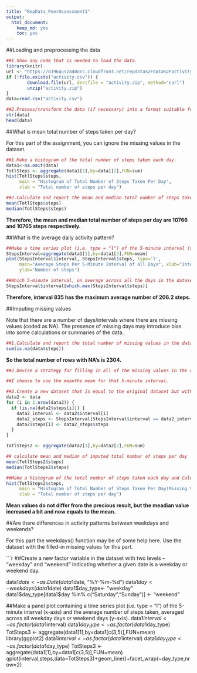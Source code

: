 ```yaml
---
title: "RepData_PeerAssessment1"
output:
  html_document:
    keep_md: yes
    toc: yes
---
```


##Loading and preprocessing the data

```r
##1.Show any code that is needed to load the data.
library(knitr)
url <- "https://d396qusza40orc.cloudfront.net/repdata%2Fdata%2Factivity.zip"
if (!file.exists("activity.csv")) {
        download.file(url, destfile = "activity.zip", method="curl")
        unzip("activity.zip")
}
data=read.csv("activity.csv")

##2.Process/transform the data (if necessary) into a format suitable for your analysis.
str(data)
head(data)
```

##What is mean total number of steps taken per day?

For this part of the assignment, you can ignore the missing values in the dataset.

```r
##1.Make a histogram of the total number of steps taken each day.
data1<-na.omit(data)
TotlSteps <- aggregate(data1[1],by=data1[2],FUN=sum)
hist(TotlSteps$steps,
     main = "Histogram of Total Number of Steps Taken Per Day",
     xlab = "Total number of steps per day")

##2.Calculate and report the mean and median total number of steps taken per day.
mean(TotlSteps$steps)
median(TotlSteps$steps)
```

**Therefore, the mean and median total number of steps per day are 10766 and 10765 steps respectively.**

##What is the average daily activity pattern?

```r
##Make a time series plot (i.e. type = "l") of the 5-minute interval (x-axis) and the average number of steps taken, averaged across all days (y-axis)
StepsInterval=aggregate(data1[1],by=data1[3],FUN=mean)
plot(StepsInterval$interval, StepsInterval$steps, type='l', 
     main="Average Steps Per 5-Minute Interval of all Days", xlab="Interval", 
     ylab="Number of steps")

##Which 5-minute interval, on average across all the days in the dataset, contains the maximum number of steps?
StepsInterval$interval[which.max(StepsInterval$steps)]
```

**Therefore, interval 835 has the maximum average number of 206.2 steps.**

##Imputing missing values

Note that there are a number of days/intervals where there are missing values (coded as NA). The presence of missing days may introduce bias into some calculations or summaries of the data.

```r
##1.Calculate and report the total number of missing values in the dataset (i.e. the total number of rows with NA's)
sum(is.na(data$steps))
```

**So the total number of rows with NA's is 2304.**

```r
##2.Devise a strategy for filling in all of the missing values in the dataset. The strategy does not need to be sophisticated. 

##I choose to use the meanthe mean for that 5-minute interval.

##3.Create a new dataset that is equal to the original dataset but with the missing data filled in.
data2 <- data
for (i in 1:nrow(data2)) {
  if (is.na(data2$steps[i])) {
    data2_interval <- data2$interval[i]
    data2_steps <- StepsInterval[StepsInterval$interval == data2_interval,]
    data2$steps[i] <- data2_steps$steps
  }
}

TotlSteps2 <- aggregate(data2[1],by=data2[2],FUN=sum)

## calculate mean and median of imputed total number of steps per day
mean(TotlSteps2$steps)
median(TotlSteps2$steps)

##Make a histogram of the total number of steps taken each day and Calculate and report the mean and median total number of steps taken per day. Do these values differ from the estimates from the first part of the assignment? What is the impact of imputing missing data on the estimates of the total daily number of steps?
hist(TotlSteps2$steps,
     main = "Histogram of Total Number of Steps Taken Per Day(Missing Values Replaced with Mean of Interval",
     xlab = "Total number of steps per day")
```

**Mean values do not differ from the precious result, but the meadian value increased a bit and now equals to the mean.**

##Are there differences in activity patterns between weekdays and weekends?

For this part the weekdays() function may be of some help here. Use the dataset with the filled-in missing values for this part.

```r
##Create a new factor variable in the dataset with two levels -- "weekday" and "weekend" indicating whether a given date is a weekday or weekend day.

data1$date <- as.Date(data1$date, "%Y-%m-%d")
data1$day <- weekdays(data1$date)
data1$day_type<- "weekday"
data1$day_type[data1$day %in% c("Saturday","Sunday")] <- "weekend"

##Make a panel plot containing a time series plot (i.e. type = "l") of the 5-minute interval (x-axis) and the average number of steps taken, averaged across all weekday days or weekend days (y-axis).
data1$interval<-as.factor(data1$interval)
data1$day_type<-as.factor(data1$day_type)
TotSteps3 <- aggregate(data1[1],by=data1[c(3,5)],FUN=mean)
library(ggplot2)
data1$interval<-as.factor(data1$interval)
data1$day_type<-as.factor(data1$day_type)
TotSteps3 <- aggregate(data1[1],by=data1[c(3,5)],FUN=mean)
qplot(interval,steps,data=TotSteps3)+geom_line()+facet_wrap(~day_type,nrow=2)

